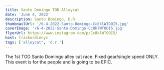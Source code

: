 ```yaml
---
title: Santo Domingo TOD Alleycat
date: 'June 4, 2022'
description: Santo Domingo, D.R.
thumbnailUrl: '/6-4-2022-Santo-Domingo-Cc8klWTOOI5.jpg'
coverImage: '/6-4-2022-Santo-Domingo-Cc8klWTOOI5.jpg'
flyerUrl: https://www.instagram.com/p/Cc8klWTOOI5/
host: trackordienyc
tags: ['alleycat', 'd.r.']
---
```


<div>
  The 1st TOD Santo Domingo alley cat race. Fixed gear/single speed ONLY. This event is for the people and is going to be EPIC.
</div>


